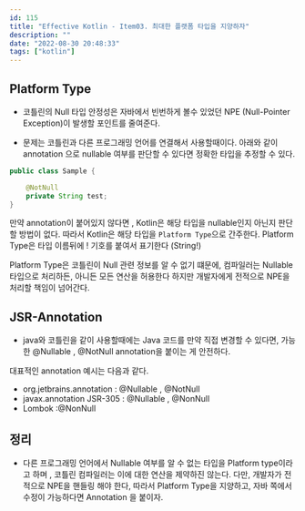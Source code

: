 ```yaml
---
id: 115
title: "Effective Kotlin - Item03. 최대한 플랫폼 타입을 지양하자"
description: ""
date: "2022-08-30 20:48:33"
tags: ["kotlin"]
---
```

## Platform Type

- 코틀린의 Null 타입 안정성은 자바에서 빈번하게 볼수 있었던 NPE (Null-Pointer Exception)이 발생할 포인트를 줄여준다.

- 문제는 코틀린과 다른 프로그래밍 언어를 연결해서 사용할때이다. 아래와 같이 annotation 으로 nullable 여부를 판단할 수 있다면 정확한 타입을 추정할 수 있다. 

```java
public class Sample {

    @NotNull
    private String test;
}
```

만약 annotation이 붙어있지 않다면 , Kotlin은 해당 타입을 nullable인지 아닌지 판단할 방법이 없다. 따라서 Kotlin은 해당 타입을 ```Platform Type```으로 간주한다. Platform Type은 타입 이름뒤에 ! 기호를 붙여서 표기한다 (String!)

Platform Type은 코틀린이 Null 관련 정보를 알 수 없기 떄문에, 컴파일러는 Nullable 타입으로 처리하든, 아니든 모든 연산을 허용한다 하지만 개발자에게 전적으로 NPE을 처리할 책임이 넘어간다. 

## JSR-Annotation 
- java와 코틀린을 같이 사용할때에는 Java 코드를 만약 직접 변경할 수 있다면, 가능한 @Nullable , @NotNull annotation을 붙이는 게 안전하다. 

대표적인 annotation 예시는 다음과 같다.

- org.jetbrains.annotation : @Nullable , @NotNull
- javax.annotation JSR-305 : @Nullable , @NonNull
- Lombok :@NonNull 

## 정리

- 다른 프로그래밍 언어에서 Nullable 여부를 알 수 없는 타입을 Platform type이라고 하며 , 코틀린 컴파일러는 이에 대한 연산을 제약하진 않는다. 다만, 개발자가 전적으로 NPE을 핸들링 해야 한다, 따라서 Platform Type을 지양하고, 자바 쪽에서 수정이 가능하다면 Annotation 을 붙이자.
